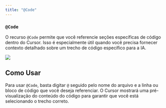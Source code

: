 ```yaml
---
title: "@Code"
---
```


### `@Code`

O recurso `@Code` permite que você referencie seções específicas de código dentro do Cursor. Isso é especialmente útil quando você precisa fornecer contexto detalhado sobre um trecho de código específico para a IA.

<Frame>
  <img src="/images/context/@code.png" />
</Frame>

## Como Usar

Para usar `@Code`, basta digitar `@` seguido pelo nome do arquivo e a linha ou bloco de código que você deseja referenciar. O Cursor mostrará uma pré-visualização do conteúdo do código para garantir que você está selecionando o trecho correto.
